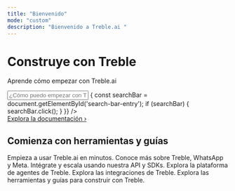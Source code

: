 ```yaml
---
title: "Bienvenido"
mode: "custom"
description: "Bienvenido a Treble.ai "
---
```


<div className="hero-container">
  <h1 className="hero-title">Construye con Treble</h1>
  <p className="hero-description">Aprende cómo empezar con Treble.ai</p>
  <input 
    type="text" 
    className="search-input"
    placeholder="¿Cómo puedo empezar con Treble.ai?..."
    readOnly
    onClick={() => {
      const searchBar = document.getElementById('search-bar-entry');
      if (searchBar) {
        searchBar.click();
      }
    }}
  />
  <div>
    <a href="#" className="explore-link">Explora la documentación ›</a>
  </div>
</div>

<div className="tools-guides-container">
  <div className="tools-guides-header">
    <h2 className="section-title">Comienza con herramientas y guías</h2>
  </div>
  
  <div className="tools-guides-grid">
    <CardGroup cols={3}>
      <Card 
        title="Primeros pasos" 
        icon="play"
        href="/es/docs/welcome"
      >
        Empieza a usar Treble.ai en minutos.
      </Card>
      <Card 
        title="Todo sobre Treble, WhatsApp y Meta" 
        icon="facebook"
        href="/es/docs/meta/overview"
      >
        Conoce más sobre Treble, WhatsApp y Meta.
      </Card>
      <Card 
        title="Referencia de la API" 
        icon="code"
        href="https://treble.notion.site/Treble-API-Documentation-b0a726d95018471f88e30a13db6f87b4?pvs=4"
      >
        Intégrate y escala usando nuestra API y SDKs.
      </Card>
      <Card 
        title="Plataforma de agentes" 
        icon="circle-user"
        href="/es/docs/agent-platform/welcome"
      >
        Explora la plataforma de agentes de Treble.
      </Card>
      <Card 
        title="Integraciones" 
        icon="circle-nodes"
        href="/es/docs/integrations/welcome"
      >
        Explora las integraciones de Treble.
      </Card>
      <Card 
        title="Construye con Treble" 
        icon="gear"
        href="/es/docs/build-with-treble/welcome"
      >
        Explora las herramientas y guías para construir con Treble.
      </Card>
    </CardGroup>
  </div>
</div>